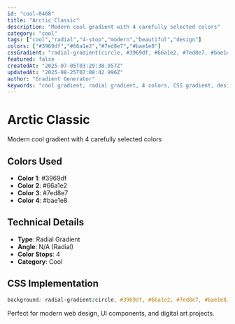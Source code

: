 ```yaml
---
id: "cool-0468"
title: "Arctic Classic"
description: "Modern cool gradient with 4 carefully selected colors"
category: "cool"
tags: ["cool","radial","4-stop","modern","beautiful","design"]
colors: ["#3969df","#66a1e2","#7ed8e7","#bae1e8"]
cssGradient: "radial-gradient(circle, #3969df, #66a1e2, #7ed8e7, #bae1e8)"
featured: false
createdAt: "2025-07-05T03:29:38.957Z"
updatedAt: "2025-08-25T07:08:42.996Z"
author: "Gradient Generator"
keywords: "cool gradient, radial gradient, 4 colors, CSS gradient, design, #3969df, #66a1e2, #7ed8e7, #bae1e8"
---
```


# Arctic Classic

Modern cool gradient with 4 carefully selected colors

## Colors Used
- **Color 1**: #3969df
- **Color 2**: #66a1e2
- **Color 3**: #7ed8e7
- **Color 4**: #bae1e8

## Technical Details
- **Type**: Radial Gradient
- **Angle**: N/A (Radial)
- **Color Stops**: 4
- **Category**: Cool

## CSS Implementation
```css
background: radial-gradient(circle, #3969df, #66a1e2, #7ed8e7, #bae1e8);
```

Perfect for modern web design, UI components, and digital art projects.
